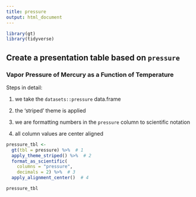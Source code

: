 ```yaml
---
title: pressure
output: html_document
---
```


```r
library(gt)
library(tidyverse)
```


## Create a presentation table based on `pressure`

### Vapor Pressure of Mercury as a Function of Temperature

Steps in detail:

 1. we take the `datasets::pressure` data.frame
 
 2. the 'striped' theme is applied
 
 3. we are formatting numbers in the `pressure` column to scientific notation
 
 4. all column values are center aligned

```r
pressure_tbl <-
  gt(tbl = pressure) %>%  # 1
  apply_theme_striped() %>%  # 2
  format_as_scientific(
    columns = "pressure",
    decimals = 2) %>%  # 3
  apply_alignment_center()  # 4
```

```r
pressure_tbl
```
